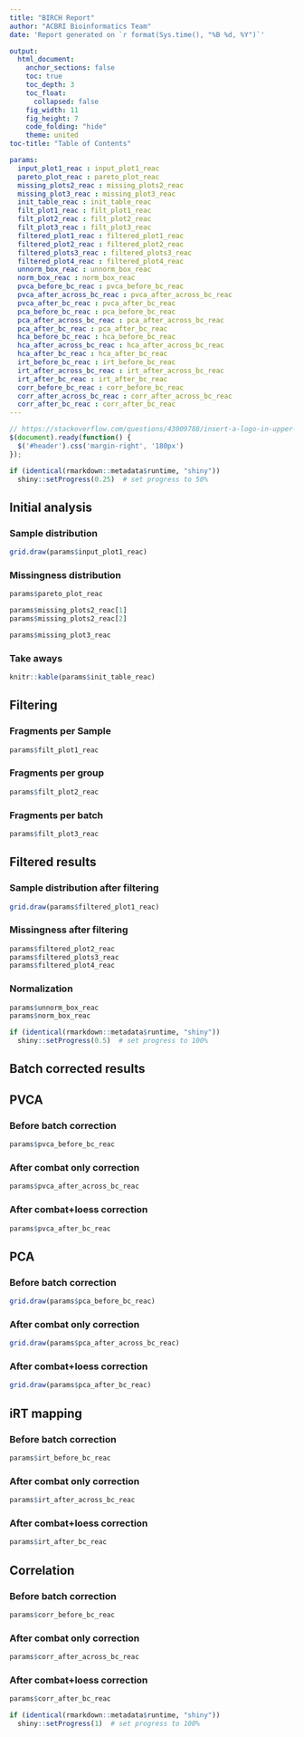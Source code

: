 ```yaml
---
title: "BIRCH Report"
author: "ACBRI Bioinformatics Team"
date: 'Report generated on `r format(Sys.time(), "%B %d, %Y")`'

output:
  html_document:
    anchor_sections: false
    toc: true
    toc_depth: 3
    toc_float:
      collapsed: false
    fig_width: 11
    fig_height: 7
    code_folding: "hide"
    theme: united
toc-title: "Table of Contents"

params:
  input_plot1_reac : input_plot1_reac
  pareto_plot_reac : pareto_plot_reac
  missing_plots2_reac : missing_plots2_reac
  missing_plot3_reac : missing_plot3_reac
  init_table_reac : init_table_reac
  filt_plot1_reac : filt_plot1_reac
  filt_plot2_reac : filt_plot2_reac
  filt_plot3_reac : filt_plot3_reac
  filtered_plot1_reac : filtered_plot1_reac
  filtered_plot2_reac : filtered_plot2_reac
  filtered_plots3_reac : filtered_plots3_reac
  filtered_plot4_reac : filtered_plot4_reac
  unnorm_box_reac : unnorm_box_reac
  norm_box_reac : norm_box_reac
  pvca_before_bc_reac : pvca_before_bc_reac
  pvca_after_across_bc_reac : pvca_after_across_bc_reac
  pvca_after_bc_reac : pvca_after_bc_reac
  pca_before_bc_reac : pca_before_bc_reac
  pca_after_across_bc_reac : pca_after_across_bc_reac
  pca_after_bc_reac : pca_after_bc_reac
  hca_before_bc_reac : hca_before_bc_reac
  hca_after_across_bc_reac : hca_after_across_bc_reac
  hca_after_bc_reac : hca_after_bc_reac
  irt_before_bc_reac : irt_before_bc_reac
  irt_after_across_bc_reac : irt_after_across_bc_reac
  irt_after_bc_reac : irt_after_bc_reac
  corr_before_bc_reac : corr_before_bc_reac
  corr_after_across_bc_reac : corr_after_across_bc_reac
  corr_after_bc_reac : corr_after_bc_reac
---
```


```js
// https://stackoverflow.com/questions/43009788/insert-a-logo-in-upper-right-corner-of-r-markdown-html-document
$(document).ready(function() {
  $('#header').css('margin-right', '180px')
});
```

```r
if (identical(rmarkdown::metadata$runtime, "shiny"))
  shiny::setProgress(0.25)  # set progress to 50%
```

## Initial analysis {.tabset}
### Sample distribution
```r
grid.draw(params$input_plot1_reac)
```

### Missingness distribution
```r
params$pareto_plot_reac

params$missing_plots2_reac[1]
params$missing_plots2_reac[2]

params$missing_plot3_reac
```

### Take aways
```r
knitr::kable(params$init_table_reac)
```

## Filtering {.tabset}
### Fragments per Sample
```r
params$filt_plot1_reac
```

### Fragments per group
```r
params$filt_plot2_reac
```

### Fragments per batch
```r
params$filt_plot3_reac
```

## Filtered results {.tabset}
### Sample distribution after filtering
```r
grid.draw(params$filtered_plot1_reac)
```

### Missingness after filtering
```r
params$filtered_plot2_reac
params$filtered_plots3_reac
params$filtered_plot4_reac
```

### Normalization
```r
params$unnorm_box_reac
params$norm_box_reac

if (identical(rmarkdown::metadata$runtime, "shiny"))
  shiny::setProgress(0.5)  # set progress to 100%
```

## Batch corrected results 
## PVCA {.tabset}
### Before batch correction
```r
params$pvca_before_bc_reac
```

### After combat only correction
```r
params$pvca_after_across_bc_reac
```

### After combat+loess correction
```r
params$pvca_after_bc_reac
```

## PCA {.tabset}
### Before batch correction
```r
grid.draw(params$pca_before_bc_reac)
```

### After combat only correction
```r
grid.draw(params$pca_after_across_bc_reac)
```

### After combat+loess correction
```r
grid.draw(params$pca_after_bc_reac)
```

## iRT mapping {.tabset}
### Before batch correction
```r
params$irt_before_bc_reac
```

### After combat only correction
```r
params$irt_after_across_bc_reac
```

### After combat+loess correction
```r
params$irt_after_bc_reac
```

## Correlation {.tabset}
### Before batch correction
```r
params$corr_before_bc_reac
```

### After combat only correction
```r
params$corr_after_across_bc_reac
```

### After combat+loess correction
```r
params$corr_after_bc_reac

if (identical(rmarkdown::metadata$runtime, "shiny"))
  shiny::setProgress(1)  # set progress to 100%
```